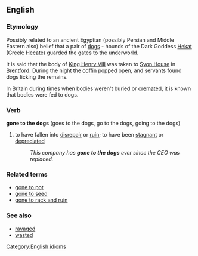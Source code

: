 ==English==

===Etymology===
Possibly related to an ancient Egyptian (possibly Persian and Middle Eastern also) belief that a pair of [[dog]]s - hounds of the Dark Goddess [[Hekat]] (Greek: [[Hecate]]) guarded the gates to the underworld.  

It is said that the body of [[King Henry VIII]] was taken to [[Syon House]] in [[Brentford]].  During the night the [[coffin]] popped open, and servants found dogs licking the remains. 

In Britain during times when bodies weren't buried or [[cremate]]d, it is known that bodies were fed to dogs.

===Verb===
'''gone to the dogs''' (goes to the dogs, go to the dogs, going to the dogs)
# to have fallen into [[disrepair]] or [[ruin]]; to have been [[stagnant]] or [[depreciate]]d
#: ''This company has '''gone to the dogs''' ever since the CEO was replaced.''

===Related terms=== <!-- Morphologically related, non-derived terms, and not in the etymology -->
*[[gone to pot]]
*[[gone to seed]]
*[[gone to rack and ruin]]

===See also===
*[[ravage]]d
*[[waste]]d

[[Category:English idioms]]